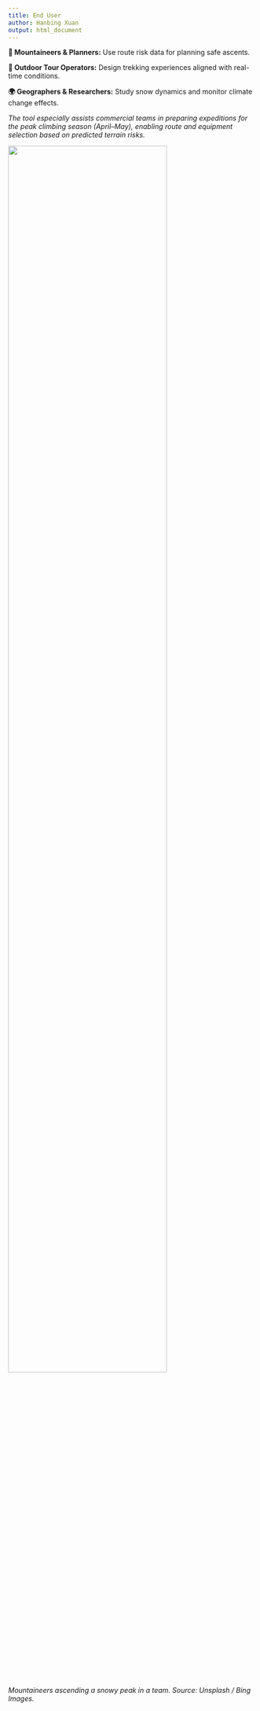 ```yaml
---
title: End User
author: Hanbing Xuan
output: html_document
---
```


**🧗 Mountaineers & Planners:** Use route risk data for planning safe ascents.

**🚶 Outdoor Tour Operators:** Design trekking experiences aligned with real-time conditions.

**🌍 Geographers & Researchers:** Study snow dynamics and monitor climate change effects.

*The tool especially assists commercial teams in preparing expeditions for the peak climbing season (April–May), enabling route and equipment selection based on predicted terrain risks.*

![](https://tse4.mm.bing.net/th?id=OIP.X8VgxBHVpSmoEIWZOfifdAHaE7&pid=Api){width=80%}  

*Mountaineers ascending a snowy peak in a team. Source: Unsplash / Bing Images.*